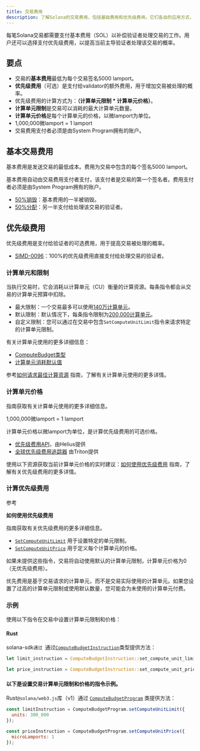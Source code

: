 ```yaml
---
title: 交易费用
description: 了解Solana的交易费用，包括基础费用和优先级费用，它们各自的应用方式，以及在交易中管理计算单元的最佳实践。
---
```


每笔Solana交易都需要支付基本费用（SOL）以补偿验证者处理交易的工作。用户还可以选择支付优先级费用，以提高当前主导验证者处理该交易的概率。

## 要点

* 交易的**基本费用**最低为每个交易签名5000 lamport。
* **优先级费用**（可选）是支付给validator的额外费用，用于增加交易被处理的概率。
* 优先级费用的计算方式为：**（计算单元限制 \* 计算单元价格）**。
* **计算单元限制**是交易可以消耗的最大计算单元数量。
* **计算单元价格**是每个计算单元的价格，以微lamport为单位。
* 1,000,000微lamport = 1 lamport
* 交易费用支付者必须是由System Program拥有的账户。

## 基本交易费用

基本费用是发送交易的最低成本。费用为交易中包含的每个签名5000 lamport。

基本费用自动由交易费用支付者支付，该支付者是交易的第一个签名者。费用支付者必须是由System
Program拥有的账户。

* [50%销毁](https://github.com/anza-xyz/agave/blob/v2.1.13/sdk/fee-calculator/src/lib.rs#L70)：基本费用的一半被销毁。
* [50%分配](https://github.com/anza-xyz/agave/blob/e621336acad4f5d6e5b860eaa1b074b01c99253c/runtime/src/bank/fee_distribution.rs#L58-L62)：另一半支付给处理该交易的验证者。

## 优先级费用

优先级费用是支付给验证者的可选费用，用于提高交易被处理的概率。

* [SIMD-0096](https://github.com/solana-foundation/solana-improvement-documents/blob/main/proposals/0096-reward-collected-priority-fee-in-entirety.md)：100%的优先级费用直接支付给处理交易的验证者。

### 计算单元和限制

当执行交易时，它会消耗以计算单元（CU）衡量的计算资源。每条指令都会从交易的计算单元预算中扣除。

* 最大限制：一个交易最多可以使用[140万计算单元](https://github.com/anza-xyz/agave/blob/v2.1.13/compute-budget/src/compute_budget_limits.rs#L14)。
* 默认限制：默认情况下，每条指令限制为[200,000计算单元](https://github.com/anza-xyz/agave/blob/v2.1.13/compute-budget/src/compute_budget_limits.rs#L10)。
* 自定义限制：您可以通过在交易中包含`SetComputeUnitLimit`指令来请求特定的计算单元限制。

有关计算单元使用的更多详细信息：

* [ComputeBudget类型](https://github.com/anza-xyz/agave/blob/v2.1.13/compute-budget/src/compute_budget.rs#L22-L130)
* [计算单元消耗默认值](https://github.com/anza-xyz/agave/blob/v2.1.13/compute-budget/src/compute_budget.rs#L149-L197)

参考[如何请求最佳计算资源](/developers/guides/advanced/how-to-request-optimal-compute)
指南，了解有关计算单元使用的更多详情。

### 计算单元价格

指南获取有关计算单元使用的更多详细信息。

<Callout>1,000,000微lamport = 1 lamport</Callout>

计算单元价格以微lamport为单位，是计算优先级费用的可选价格。

* [优先级费用API](https://docs.helius.dev/solana-apis/priority-fee-api)，由Helius提供
* [全球优先级费用追踪器](https://triton.one/solana-prioritization-fees/)
  由Triton提供

使用以下资源获取当前计算单元价格的实时建议：[如何使用优先级费用](/developers/guides/advanced/how-to-use-priority-fees)
指南，了解有关优先级费用的更多详情。

### 计算优先级费用

参考

**如何使用优先级费用**

指南获取有关优先级费用的更多详细信息。

* [`SetComputeUnitLimit`](https://github.com/anza-xyz/agave/blob/v2.1.13/sdk/src/compute_budget.rs#L42-L44)
  用于设置特定的单元限制。
* [`SetComputeUnitPrice`](https://github.com/anza-xyz/agave/blob/v2.1.13/sdk/src/compute_budget.rs#L48-L50)
  用于定义每个计算单元的价格。

<Callout>
  如果未提供这些指令，交易将自动使用默认的计算单元限制，计算单元价格为0（无优先级费用）。

  优先费用是基于交易请求的计算单元，而不是交易实际使用的计算单元。如果您设置了过高的计算单元限制或使用默认数量，您可能会为未使用的计算单元付费。
</Callout>

### 示例

使用以下指令在交易中设置计算单元限制和价格：

#### Rust

solana-sdk`通过 `通过[`ComputeBudgetInstruction`](https://github.com/anza-xyz/agave/blob/v2.1.13/sdk/src/compute_budget.rs#L17-L31)类型提供方法：

```rust
let limit_instruction = ComputeBudgetInstruction::set_compute_unit_limit(300_000);

let price_instruction = ComputeBudgetInstruction::set_compute_unit_price(1);
```

#### 以下是设置交易计算单元限制和价格的指令示例。

Rust`@solana/web3.js`库（v1）通过
[`ComputeBudgetProgram`](https://solana-labs.github.io/solana-web3.js/v1.x/classes/ComputeBudgetProgram.html)
类提供方法：

```js
const limitInstruction = ComputeBudgetProgram.setComputeUnitLimit({
  units: 300_000
});

const priceInstruction = ComputeBudgetProgram.setComputeUnitPrice({
  microLamports: 1
});
```
